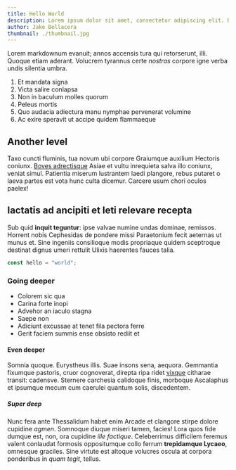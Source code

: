```yaml
---
title: Hello World
description: Lorem ipsum dolor sit amet, consectetur adipiscing elit. Duis pulvinar ligula lorem, in iaculis erat faucibus suscipit.
author: Jake Bellacera
thumbnail: ./thumbnail.jpg
---
```


Lorem markdownum evanuit; annos accensis tura qui retorserunt, illi. Quoque etiam aderant. Volucrem tyrannus certe _nostras_ corpore igne verba undis silentia umbra.

1. Et mandata signa
2. Victa salire conlapsa
3. Non in baculum molles quorum
4. Peleus mortis
5. Quo audacia adiectura manu nymphae pervenerat volumine
6. Ac exire speravit ut accipe quidem flammaeque

## Another level

Taxo cuncti fluminis, tua novum ubi corpore Graiumque auxilium Hectoris coniunx. [Boves adrectisque](http://mores.com/non.html) Asiae et vultu inrequieta salva illo coniunx, veniat simul. Patientia miserum lustrantem laedi plangore, rebus putaret o laeva partes est vota hunc culta dicemur. Carcere usum chori oculos paelex!

## Iactatis ad ancipiti et leti relevare recepta

Sub quid **inquit teguntur**: ipse valvae numine undas dominae, remissos. Horrent nobis Cephesidas de pondere missi Paraetonium fecit aeternas ut munus et. Sine ingeniis consilioque modis propriaque quidem sceptroque destinat dignus umeri rettulit Ulixis haerentes fauces talia.

```js
const hello = "world";
```

### Going deeper

- Colorem sic qua
- Carina forte inopi
- Advehor an iaculo stagna
- Saepe non
- Adiciunt excussae at tenet fila pectora ferre
- Gerit faciem summis ense obsisto rediit et

#### Even deeper

Somnia quoque. Eurystheus illis. Suae insons sena, aequora. Gemmantia fixumque pastoris, cruor cognoverat, direpta ripa ridet [vixque](http://haerebat.io/) citharae transit: cadensve. Sternere carchesia calidoque finis, morboque Ascalaphus et ipsumque mecum cum caerulei quantum solis, discedentem.

##### Super deep

Nunc fera ante Thessalidum habet enim Arcade et clangore stirpe dolore cupidine _agmen_. Somnoque diuque miseri tamen, facies! Lora quos fide dumque est, non, ora cupidine _ille factique_. Celeberrimus difficilem feremus valent conlaudat formosis oppositumque collo ferrum **trepidamque Lycaeo**, omnesque graciles. Sine virtute est altoque volucres oscula at corpora ponderibus in _quam tegit_, tellus.
